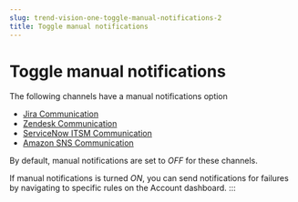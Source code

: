 ```yaml
---
slug: trend-vision-one-toggle-manual-notifications-2
title: Toggle manual notifications
---
```

# Toggle manual notifications

The following channels have a manual notifications option

- [Jira Communication](jira-integration.mdx)
- [Zendesk Communication](zendesk-communication.mdx)
- [ServiceNow ITSM Communication](servicenow-communication.mdx)
- [Amazon SNS Communication](amazon-sns-communication.mdx)

By default, manual notifications are set to *OFF* for these channels.

If manual notifications is turned *ON*, you can send notifications for failures by navigating to specific rules on the Account dashboard.
:::
